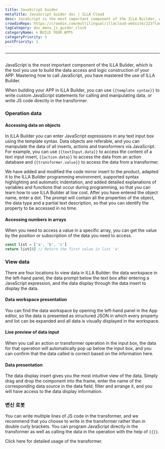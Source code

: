 ```yaml
---
title: JavaScript Guider
metaTitle: JavaScript Guider doc | ILLA Cloud
desc: JavaScript is the most important component of the ILLA Builder, which is the tool you use to build the data access and logic construction of your APP
crowdinRepo: https://crowdin.com/multilingual/illacloud-website/223?languages=en&filter=basic&value=0
tagCategory: doc_menu_js_guider_click
categoryName: 🌀 BUILD YOUR APPS
categoryPriority: 5
postPriority: 1
---
```


* * *

## <h2 hidden>JavaScript Guider</h2>

JavaScript is the most important component of the ILLA Builder, which is the tool you use to build the data access and logic construction of your APP. Mastering how to call JavaScript, you have mastered the use of ILLA Builder.

When building your APP in ILLA Builder, you can use `{{template syntax}}` to write custom JavaScript statements for calling and manipulating data, or write JS code directly in the transformer.

### Operation data

#### Accessing data on objects

In ILLA Builder you can enter JavaScript expressions in any text input box using the template syntax. Data objects are referable, and you can manipulate the data of all inserts, actions and transformers via JavaScript. For example, you can use `{{textInput.data}}` to access the content of a text input insert, `{{action.data}}` to access the data from an action database and `{{transformer.value}}` to access the data from a transformer.

We have added and modified the code mirror insert to the product, adapted it to the ILLA Builder programming environment, supported syntax highlighting and automatic indentation, and added detailed explanations of variables and functions that occur during programming, so that you can learn how to use ILLA Builder at low cost. After you have entered the object name, enter a dot. The prompt will contain all the properties of the object, the data type and a partial text description, so that you can identify the property to be accessed in no time.

#### Accessing numbers in arrays

When you need to access a value in a specific array, you can get the value by the position or subscription of the data you need to access.

```javascript
const list = ['a', 'b', 'c']
return list[0] // Return the first value in list 'a'
```

### View  data

There are four locations to view data in ILLA Builder: the data workspace in the left-hand panel, the data prompt below the text box after entering a JavaScript expression, and the data display through the data insert to display the data.

#### Data workspace presentation

You can find the data workspace by opening the left-hand panel in the App editor, so the data is presented as structured JSON in which every property and list can be expanded and all data is visually displayed in the workspace.

[//]: # "[图片]"

#### Live preview of data input

When you call an action or transformer operation in the input box, the data for that operation will automatically pop up below the input box, and you can confirm that the data called is correct based on the information here.

[//]: # "[图片]"

#### Data presentation

The data display insert gives you the most intuitive view of the data. Simply drag and drop the component into the frame, enter the name of the corresponding data source in the data field, filter and arrange it, and you will have access to the data display information.

[//]: # "[图片]"

### 변신 로봇

You can write multiple lines of JS code in the transformer, and we recommend that you choose to write in the transformer rather than in double curly brackets. You can program JavaScript directly in the transformer as well as calling the data in the operation with the help of `{{}}`.

Click here for detailed usage of the transformer.
